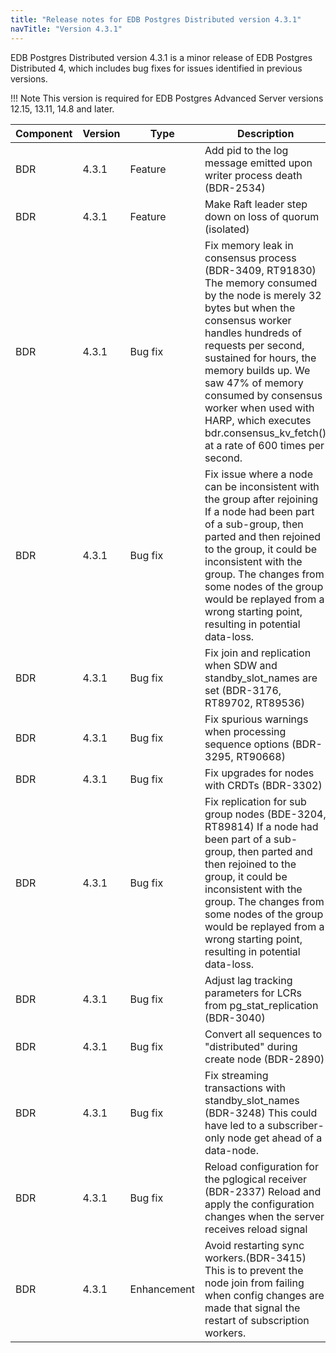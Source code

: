 ```yaml
---
title: "Release notes for EDB Postgres Distributed version 4.3.1"
navTitle: "Version 4.3.1"
---
```


EDB Postgres Distributed version 4.3.1 is a minor release of EDB Postgres Distributed 4, which includes bug fixes for issues identified in previous versions.

!!! Note
    This version is required for EDB Postgres Advanced Server versions 12.15, 13.11, 14.8 and later.

| Component | Version |  Type           |                                                   Description                                                           |
| --------- | ------- | --------------- | ------------------------------------------------------------------------------------------------------------------------|
| BDR       | 4.3.1   | Feature         | Add pid to the log message emitted upon writer process death (BDR-2534) |
| BDR       | 4.3.1   | Feature         | Make Raft leader step down on loss of quorum  (isolated) |
| BDR       | 4.3.1   | Bug fix         | Fix memory leak in consensus process (BDR-3409, RT91830)  The memory consumed by the node is merely 32 bytes but when the consensus worker handles hundreds of requests per second, sustained for hours, the memory builds up. We saw 47% of memory consumed by consensus worker when used with HARP, which executes bdr.consensus_kv_fetch() at a rate of 600 times per second. |
| BDR       | 4.3.1   | Bug fix         | Fix issue where a node can be inconsistent with the group after rejoining If a node had been part of a sub-group, then parted and then rejoined to the group, it could be inconsistent with the group. The changes from some nodes of the group would be replayed from a wrong starting point, resulting in potential data-loss. |
| BDR       | 4.3.1   | Bug fix         | Fix join and replication when SDW and standby_slot_names are set (BDR-3176, RT89702, RT89536) |
| BDR       | 4.3.1   | Bug fix         | Fix spurious warnings when processing sequence options (BDR-3295, RT90668) |
| BDR       | 4.3.1   | Bug fix         | Fix upgrades for nodes with CRDTs (BDR-3302) |
| BDR       | 4.3.1   | Bug fix         | Fix replication for sub group nodes (BDE-3204, RT89814)  If a node had been part of a sub-group, then parted and then rejoined to the group, it could be inconsistent with the group. The changes from some nodes of the group would be replayed from a wrong starting point, resulting in potential data-loss. |
| BDR       | 4.3.1   | Bug fix         | Adjust lag tracking parameters for LCRs from pg_stat_replication (BDR-3040) |
| BDR       | 4.3.1   | Bug fix         | Convert all sequences to "distributed" during create node (BDR-2890) |
| BDR       | 4.3.1   | Bug fix         | Fix streaming transactions with standby_slot_names (BDR-3248)  This could have led to a subscriber-only node get ahead of a data-node.|
| BDR       | 4.3.1   | Bug fix         | Reload configuration for the pglogical receiver (BDR-2337)  Reload and apply the configuration changes when the server receives reload signal|
| BDR       | 4.3.1   | Enhancement     | Avoid restarting sync workers.(BDR-3415)  This is to prevent the node join from failing when config changes are made that signal the restart of subscription workers. |
